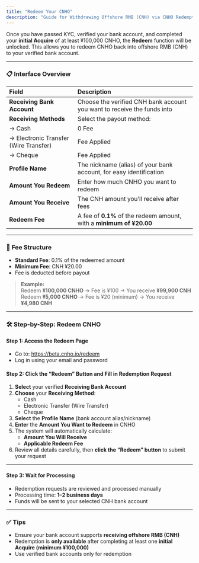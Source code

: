 ```yaml
---
title: "Redeem Your CNHO"
description: "Guide for Withdrawing Offshore RMB (CNH) via CNHO Redemption."
---
```


Once you have passed KYC, verified your bank account, and completed your **initial Acquire** of at least ¥100,000 CNHO, the **Redeem** function will be unlocked. This allows you to redeem CNHO back into offshore RMB (CNH) to your verified bank account.

---

### 📋 **Interface Overview**

| Field                                 | Description                                                             |
| :------------------------------------ | :---------------------------------------------------------------------- |
| **Receiving Bank Account**            | Choose the verified CNH bank account you want to receive the funds into |
| **Receiving Methods**                 | Select the payout method:                                               |
| → Cash                                | 0 Fee                                                                   |
| → Electronic Transfer (Wire Transfer) | Fee Applied                                                             |
| → Cheque                              | Fee Applied                                                             |
| **Profile Name**                      | The nickname (alias) of your bank account, for easy identification      |
| **Amount You Redeem**                 | Enter how much CNHO you want to redeem                                  |
| **Amount You Receive**                | The CNH amount you’ll receive after fees                                |
| **Redeem Fee**                        | A fee of **0.1%** of the redeem amount, with a **minimum of ¥20.00**    |

---

### 💸 **Fee Structure**

- **Standard Fee**: 0.1% of the redeemed amount
- **Minimum Fee**: CNH ¥20.00
- Fee is deducted before payout

> **Example:**\
> Redeem **¥100,000 CNHO** → Fee is ¥100 → You receive **¥99,900 CNH**\
> Redeem **¥5,000 CNHO** → Fee is ¥20 (minimum) → You receive **¥4,980 CNH**

---

### 🛠️ **Step-by-Step: Redeem CNHO**

#### **Step 1: Access the Redeem Page**

- Go to: https://beta.cnho.io/redeem
- Log in using your email and password

#### **Step 2: Click the “Redeem” Button and Fill in Redemption Request**

1. **Select** your verified **Receiving Bank Account**
2. **Choose** your **Receiving Method**:
   - Cash
   - Electronic Transfer (Wire Transfer)
   - Cheque
3. **Select** the **Profile Name** (bank account alias/nickname)
4. **Enter** the **Amount You Want to Redeem** in CNHO
5. The system will automatically calculate:
   - **Amount You Will Receive**
   - **Applicable Redeem Fee**
6. Review all details carefully, then **click the “Redeem” button** to submit your request

---

#### **Step 3: Wait for Processing**

- Redemption requests are reviewed and processed manually
- Processing time: **1–2 business days**
- Funds will be sent to your selected CNH bank account

---

### ✅ Tips

- Ensure your bank account supports **receiving offshore RMB (CNH)**
- Redemption is **only available** after completing at least one **initial Acquire (minimum ¥100,000)**
- Use verified bank accounts only for redemption
